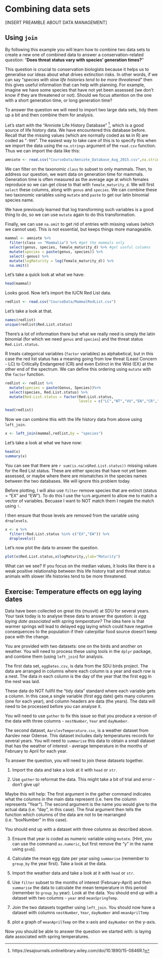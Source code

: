 # Combining data sets

[INSERT PREAMBLE ABOUT DATA MANAGEMENT]

## Using `join`

By following this example you will learn how to combine two data sets to create a new one of combined data to answer a conservation-related question: "**Does threat status vary with species' generation times?**" 

This question is crucial to conservation biologists because it helps us to generalise our ideas about what drives extinction risks. In other words, if we can say "*species with slow life histories tend to be more threatened*" then this gives useful information that can help with planning. For example, imagine we have some species that have not yet been assessed (we don't know if they are threatened or not). Should we focus attention on the one with a short generation time, or long generation time?

To answer the question we will need to import two large data sets, tidy them up a bit and then combine them for analysis.

Let's start with the  "Amniote Life History Database" ^[https://esajournals.onlinelibrary.wiley.com/doi/10.1890/15-0846R.1], which is a good source of life history data. We have encountered this database before. Recall that the missing values (which are normally coded as `NA` in R) are coded as "`-999`". The easiest way to take care of this is to specify this when we import the data using the `na.strings` argument of the `read.csv` function. Thus we can import the data like this:


```r
amniote <- read.csv("CourseData/Amniote_Database_Aug_2015.csv",na.strings = "-999")
```

We can filter on the taxonomic `class` to subset to only mammals. Then, to address our question, we want data on generation time for mammals. Generation time is often measured as the average age at which females reproduce so we can get close to that with `female_maturity_d`. We will first `select` these columns, along with `genus` and `species`. We can combine these two taxonomic variables using `mutate` and `paste` to get our latin binomial species name.

We have previously learned that log transforming such variables is a good thing to do, so we can use `mutate` again to do this transformation.

Finally, we can use `na.omit` to get rid of entries with missing values (which we cannot use). This is not essential, but keeps things more manageable.

```r
mammal <- amniote %>%
  filter(class == "Mammalia") %>% #get the mammals only
  select(genus, species, female_maturity_d) %>% #get useful columns 
  mutate(species = paste(genus, species)) %>%
  select(-genus) %>%
  mutate(logMaturity = log(female_maturity_d)) %>%
  na.omit()
```


Let's take a quick look at what we have:

```r
head(mammal)
```

Looks good. Now let's import the IUCN Red List data.


```r
redlist <- read.csv("CourseData/MammalRedList.csv")
```

Let's take a look at that.

```r
names(redlist)
unique(redlist$Red.List.status)
```

There's a lot of information there but what we really need is simply the latin binomial (for which we need `genus` and `species`) and the threat status `Red.List.status`. 

R treats categorical variables (`factor` variables) as alphabetical, but in this case the red list status has a meaning going from low threat (Least Concern - LC) to Critically Endangered (CR) and even Extinct in the Wild (EX) at the other end of the spectrum. We can define this ordering using `mutate` with the `factor` function. 

```r
redlist <- redlist %>%
  mutate(species = paste(Genus, Species))%>%
  select(species, Red.List.status) %>%
  mutate(Red.List.status = factor(Red.List.status, 
                                  levels = c("LC","NT","VU","EN","CR","EW","EX")))

head(redlist)
```

Now we can combine this with the life history data from above using `left_join`. 

```r
x <- left_join(mammal,redlist,by = "species")
```

Let's take a look at what we have now:

```r
head(x)
summary(x)
```

You can see that there are `r sum(is.na(x$Red.List.status))` missing values for the Red List status. These are either species that have not yet been assessed, or maybe where there are mismatches in the species names between the two databases. We will ignore this problem today. 

Before plotting, I will also use `filter` remove species that are extinct (status = "EX" and "EW"). To do this I use the `%in%` argument to allow me to match a vector of variables. Becuase I want to NOT match them I negate the match using `!`. 

I  then ensure that those levels are removed from the variable using `droplevels`.

```r
x <- x %>%
  filter(!Red.List.status %in% c("EX","EW")) %>%
  droplevels()
```

Let's now plot the data to answer the question.

```r
plot(x$Red.List.status,x$logMaturity,ylab="Maturity")
```

What can we see? If you focus on the median values, it looks like there is a weak positive relationship between this life history trait and threat status: animals with slower life histories tend to be more threatened.

## Exercise: Temperature effects on egg laying dates

Data have been collected on great tits (musvit) at SDU for several years. Your task today is to analyse these data to answer the question: *is egg laying date associated with spring temperature?* The idea here is that warmer springs will lead to delayed egg laying which could have negative consequences to the population if their caterpillar food source doesn't keep pace with the change. 

You are provided with two datasets: one on the birds and another on weather. You will need to process these using tools in the `dplyr` package, and combine them (using `left_join`) for analysis.

The first data set, `eggDates.csv`, is data from the SDU birds project. The data are arranged in columns where each column is a year and each row is a nest. The data in each column is the day of the year that the first egg in the nest was laid.

These data do NOT fullfil the "tidy data" standard where each variable gets a column. In this case,a single variable (first egg date) gets many columns (one for each year), and column headers are data (the years). The data will need to be processed before you can analyse it.

You will need to use `gather` to fix this issue so that you produce a version of the data with three columns - `nestNumber`, `Year` and `dayNumber`.

The second dataset, `AarslevTemperature.csv`, is a weather dataset from Aarslev near Odense. This dataset includes daily temperatures records for several years. You will need to `summarise` this data to obtain a small dataset that has the weather of interest - average temperature in the months of February to April for each year.

To answer the question, you will need to join these datasets together.


1. Import the data and take a look at it  with `head` or `str`.


2. Use `gather` to reformat the data. This might take a bit of trial and error - don't give up! 

Maybe this will help: The first argument in the gather command indicates what the columns in the main data represent (i.e. here the column represents "Year"). The second argument is the name you would give to the actual data (i.e. "day", in this case). The final argument then tells the function which columns of the data are not to be rearranged (i.e. "boxNumber" in this case).

You should end up with a dataset with three columns as described above.


3. Ensure that year is coded as numeric variable using `mutate`. [Hint, you can use the command `as.numeric`, but first remove the "y" in the name using `gsub`].


4. Calculate the mean egg date per year using `summarise` (remember to `group_by` the year first). Take a look at the data.




5. Import the weather data and take a look at it with `head` or `str`.



6. Use `filter` subset to the months of interest (February-April) and then `summarise` the data to calculate the mean temperature in this period (remember to `group_by` year). Look at the data. You should end up with a dataset with two columns - `year` and `meanSpringTemp`. 



7. Join the two datasets together using `left_join`. You should now have a dataset with columns `nestNumber`, `Year`,  `dayNumber` and `meanAprilTemp`


8. plot a graph of `meanAprilTemp` on the x-axis and `dayNumber` on the y-axis.

Now you should be able to answer the question we started with: is laying date associated with spring temperatures.

